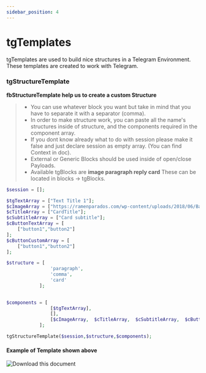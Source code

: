 ```yaml
---
sidebar_position: 4
---
```


# tgTemplates


tgTemplates are used to build nice structures in a Telegram Environment. These templates are created to work with Telegram.

### tgStructureTemplate

**fbStructureTemplate help us to create a custom Structure**

> - You can use whatever block you want but take in mind that you have to separate it with a separator (comma).
> - In order to make structure work, you can paste all the name's structures inside of structure, and the components required in the component array.
> - If you dont know already what to do with session please make it false and just declare session as empty array. (You can find Context in doc).
> - External or Generic Blocks should be used inside of open/close Payloads.
> - Available tgBlocks are **image paragraph reply card** These can be located in blocks -> tgBlocks.

<Tabs>
<TabItem value="php" label="PHP">

```php
$session = [];

$tgTextArray = ["Text Title 1"];
$cImageArray = ["https://ramenparados.com/wp-content/uploads/2018/06/Barakamon-destacado-1000x600.jpg"];
$cTitleArray = ["CardTitle"];
$cSubtitleArray = ["Card subtitle"];
$cButtonTextArray = [
    ["button1","button2"]
];
$cButtonCustomArray = [
    ["button1","button2"]
];

$structure = [
                'paragraph',
                'comma',
                'card'
            ];

    
$components = [
                [$tgTextArray],
                [],
                [$cImageArray,  $cTitleArray,  $cSubtitleArray,  $cButtonTextArray,  $cButtonCustomArray]
            ];

tgStructureTemplate($session,$structure,$components);
```

</TabItem>
</Tabs>

#### Example of Template shown above

![Download this document](./../../../static/img/templates/textCardTemplate.jpg)
